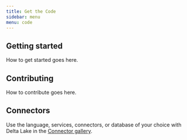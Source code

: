 ```yaml
---
title: Get the Code
sidebar: menu
menu: code
---
```


## Getting started

How to get started goes here.

## Contributing

How to contribute goes here.

## Connectors

Use the language, services, connectors, or database of your choice with Delta Lake in the [Connector gallery](/code/connectors).
